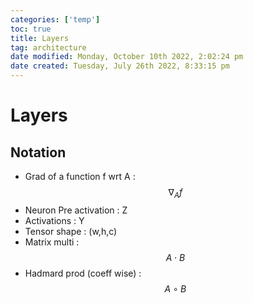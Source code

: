 ```yaml
---
categories: ['temp']
toc: true
title: Layers
tag: architecture
date modified: Monday, October 10th 2022, 2:02:24 pm
date created: Tuesday, July 26th 2022, 8:33:15 pm
---
```


# Layers

## Notation
- Grad of a function f wrt A : $$\nabla_Af$$
- Neuron Pre activation : Z
- Activations : Y
- Tensor shape : (w,h,c)
- Matrix multi : $$A\cdot B$$
- Hadmard prod (coeff wise) : $$A \circ B$$



